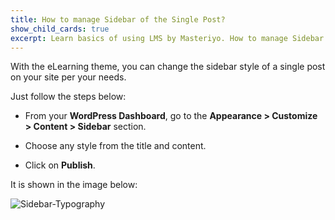 ---
title: How to manage Sidebar of the Single Post?
show_child_cards: true
excerpt: Learn basics of using LMS by Masteriyo. How to manage Sidebar of the Single Post.
---

With the eLearning theme, you can change the sidebar style of a single post on your site per your needs.

Just follow the steps below:

- From your **WordPress Dashboard**, go to the **Appearance > Customize > Content > Sidebar** section.

- Choose any style from the title and content.

- Click on **Publish**.

It is shown in the image below:

![Sidebar-Typography](https://user-images.githubusercontent.com/109593521/183583448-bcdb3908-db75-4562-9dab-86f97495a912.png)
